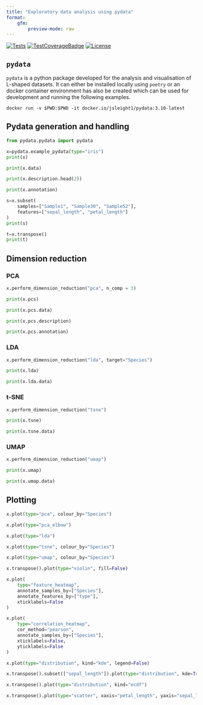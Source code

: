 ```yaml
---
title: "Exploratory data analysis using pydata"
format: 
    gfm:
        preview-mode: raw
---
```


[![Tests](https://github.com/jsleight1/pydata/actions/workflows/github-ci.yml/badge.svg?branch=development)](https://github.com/jsleight1/pydata/actions/workflows/github-ci.yml)
[![TestCoverageBadge](https://img.shields.io/endpoint?url=https://gist.githubusercontent.com/shivenchawla/45c1f54d01942c69453aac7f60401dc4/raw/pydata_test_coverage_badge.json)](https://github.com/jsleight/pydata/actions/workflows/github-ci.yml)
[![License](https://img.shields.io/badge/License-GNU%20GPL-blue)](https://github.com/jsleight1/pydata/blob/master/LICENSE)

## `pydata`

`pydata` is a python package developed for the analysis and visualisation of 
L-shaped datasets. It can either be installed locally using `poetry` or an 
docker container environment has also be created which can be used for 
development and running the following examples.

`docker run -v $PWD:$PWD -it docker.io/jsleight1/pydata:3.10-latest`

## Pydata generation and handling

```python
from pydata.pydata import pydata

x=pydata.example_pydata(type="iris")
print(x)
```

```python
print(x.data)
```

```python
print(x.description.head(2))
```

```python
print(x.annotation)
```

```python
s=x.subset(
    samples=["Sample1", "Sample30", "Sample52"], 
    features=["sepal_length", "petal_length"]
)
print(s)
```

```python
t=x.transpose()
print(t)
```

## Dimension reduction

### PCA
```python
x.perform_dimension_reduction("pca", n_comp = 3)

print(x.pcs)
```

```python
print(x.pcs.data)
```

```python
print(x.pcs.description)
```

```python
print(x.pcs.annotation)
```

### LDA
```python
x.perform_dimension_reduction("lda", target="Species")
```

```python
print(x.lda)
```

```python
print(x.lda.data)
```

### t-SNE
```python
x.perform_dimension_reduction("tsne")
```

```python
print(x.tsne)
```

```python
print(x.tsne.data)
```

### UMAP 
```python
x.perform_dimension_reduction("umap")
```

```python
print(x.umap)
```

```python
print(x.umap.data)
```

## Plotting

```python
x.plot(type="pca", colour_by="Species")
```

```python
x.plot(type="pca_elbow")
```

```python
x.plot(type="lda")
```

```python
x.plot(type="tsne", colour_by="Species")
```

```python
x.plot(type="umap", colour_by="Species")
```

```python
x.transpose().plot(type="violin", fill=False)
```

```python
x.plot(
    type="feature_heatmap", 
    annotate_samples_by=["Species"], 
    annotate_features_by=["type"], 
    xticklabels=False
)
```

```python
x.plot(
    type="correlation_heatmap", 
    cor_method="pearson",
    annotate_samples_by=["Species"], 
    xticklabels=False,
    yticklabels=False
)
```

```python
x.plot(type="distribution", kind="kde", legend=False)
```

```python
x.transpose().subset(["sepal_length"]).plot(type="distribution", kde=True)
```

```python
x.transpose().plot(type="distribution", kind="ecdf")
```

```python
x.transpose().plot(type="scatter", xaxis="petal_length", yaxis="sepal_length")
```
